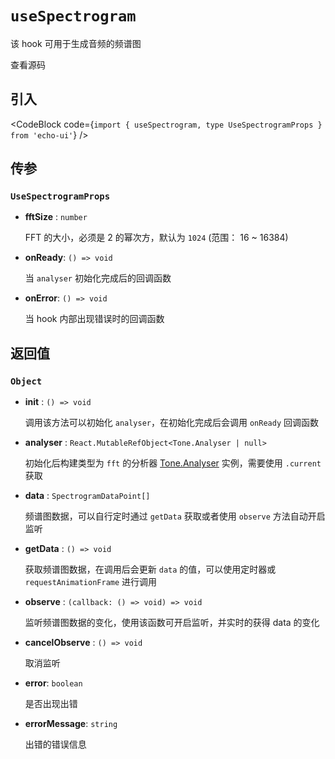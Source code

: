 
# `useSpectrogram`

该 hook 可用于生成音频的频谱图

<Link
  href="https://github.com/codeacme17/echo-ui/blob/main/packages/hooks/useSpectrogram.ts"
  target="_blank"
  size="sm"
  className="flex items-center"
>
  <Github className="w-4 h-4" />
  <span className="ml-2">查看源码</span>
</Link>

## 引入

<CodeBlock code={`import { useSpectrogram, type UseSpectrogramProps } from 'echo-ui'`} />

## 传参

### `UseSpectrogramProps`

- **fftSize** : `number`

  FFT 的大小，必须是 2 的幂次方，默认为 `1024` (范围： 16 ~ 16384)

- **onReady**: `() => void`

  当 `analyser` 初始化完成后的回调函数

- **onError**: `() => void`

  当 hook 内部出现错误时的回调函数

## 返回值

### `Object`

- **init** : `() => void`

  调用该方法可以初始化 `analyser`，在初始化完成后会调用 `onReady` 回调函数

- **analyser** : `React.MutableRefObject<Tone.Analyser | null>`

  初始化后构建类型为 `fft` 的分析器 [Tone.Analyser](https://tonejs.github.io/docs/14.7.77/Analyser) 实例，需要使用 `.current` 获取

- **data** : `SpectrogramDataPoint[]`

  频谱图数据，可以自行定时通过 `getData` 获取或者使用 `observe` 方法自动开启监听

- **getData** : `() => void`

  获取频谱图数据，在调用后会更新 `data` 的值，可以使用定时器或 `requestAnimationFrame` 进行调用

- **observe** : `(callback: () => void) => void`

  监听频谱图数据的变化，使用该函数可开启监听，并实时的获得 data 的变化

- **cancelObserve** : `() => void`

  取消监听

- **error**: `boolean`

  是否出现出错

- **errorMessage**: `string`

  出错的错误信息
